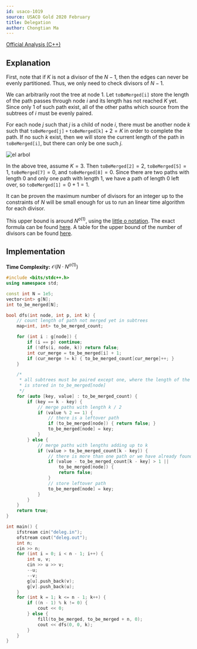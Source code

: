 ```yaml
---
id: usaco-1019
source: USACO Gold 2020 February
title: Delegation
author: Chongtian Ma
---
```


[Official Analysis (C++)](http://www.usaco.org/current/data/sol_deleg_gold_feb20.html)

## Explanation

First, note that if $K$ is not a divisor of the $N - 1$, then the edges can never be evenly partitioned.
Thus, we only need to check divisors of $N - 1$.

We can arbitrarily root the tree at node $1$.
Let $\mathtt{toBeMerged[i]}$ store the length of the path passes through node $i$ and its length has not reached $K$ yet.
Since only $1$ of such path exist, all of the other paths which source from the subtrees of $i$ must be evenly paired.

For each node $j$ such that $j$ is a child of node $i$, there must be another node $k$ such that $\mathtt{toBeMerged[j]+toBeMerged[k]} + 2 = K$ in order to complete the path.
If no such $k$ exist, then we will store the current length of the path in $\mathtt{toBeMerged[i]}$, but there can only be one such $j$.

![el arbol](solutions/gold/usaco-1019/greph.png)

In the above tree, assume $K = 3$.
Then $\mathtt{toBeMerged[2]} = 2$, $\mathtt{toBeMerged[5]} = 1$, $\mathtt{toBeMerged[7]} = 0$, and $\mathtt{toBeMerged[8]} = 0$.
Since there are two paths with length $0$ and only one path with length $1$, we have a path of length $0$ left over, so $\mathtt{toBeMerged[1]} = 0 + 1 = 1$.

It can be proven the maximum number of divisors for an integer up to the constraints of $N$ will be small enough for us to run an linear time algorithm for each divisor.

<Info title="True upper bound">

This upper bound is around $N^{o(1)}$, using the [little o notation](https://en.wikipedia.org/wiki/Big_O_notation#Little-o_notation).
The exact formula can be found [here](https://math.stackexchange.com/a/1053070/713952).
A table for the upper bound of the number of divisors can be found [here](https://wwwhomes.uni-bielefeld.de/achim/highly.txt).

</Info>

## Implementation

**Time Complexity:** $\mathcal{O}(N \cdot N^{o(1)})$

<LanguageSection>
<CPPSection>

```cpp
#include <bits/stdc++.h>
using namespace std;

const int N = 1e5;
vector<int> g[N];
int to_be_merged[N];

bool dfs(int node, int p, int k) {
	// count length of path not merged yet in subtrees
	map<int, int> to_be_merged_count;

	for (int i : g[node]) {
		if (i == p) continue;
		if (!dfs(i, node, k)) return false;
		int cur_merge = to_be_merged[i] + 1;
		if (cur_merge != k) { to_be_merged_count[cur_merge]++; }
	}

	/*
	 * all subtrees must be paired except one, where the length of the path
	 * is stored in to_be_merged[node]
	 */
	for (auto [key, value] : to_be_merged_count) {
		if (key == k - key) {
			// merge paths with length k / 2
			if (value % 2 == 1) {
				// there is a leftover path
				if (to_be_merged[node]) { return false; }
				to_be_merged[node] = key;
			}
		} else {
			// merge paths with lengths adding up to k
			if (value > to_be_merged_count[k - key]) {
				// there is more than one path or we have already found a path
				if (value - to_be_merged_count[k - key] > 1 ||
				    to_be_merged[node]) {
					return false;
				}
				// store leftover path
				to_be_merged[node] = key;
			}
		}
	}
	return true;
}

int main() {
	ifstream cin("deleg.in");
	ofstream cout("deleg.out");
	int n;
	cin >> n;
	for (int i = 0; i < n - 1; i++) {
		int u, v;
		cin >> u >> v;
		--u;
		--v;
		g[u].push_back(v);
		g[v].push_back(u);
	}
	for (int k = 1; k <= n - 1; k++) {
		if ((n - 1) % k != 0) {
			cout << 0;
		} else {
			fill(to_be_merged, to_be_merged + n, 0);
			cout << dfs(0, 0, k);
		}
	}
}
```

</CPPSection>
</LanguageSection>
